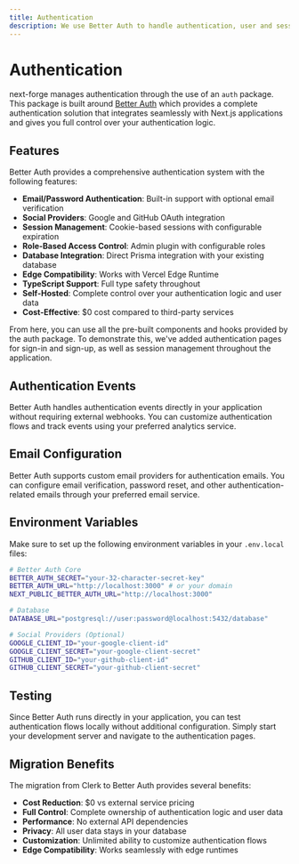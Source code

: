```yaml
---
title: Authentication
description: We use Better Auth to handle authentication, user and session management.
---
```


# Authentication

next-forge manages authentication through the use of an `auth` package. This package is built around [Better Auth](https://www.better-auth.com/) which provides a complete authentication solution that integrates seamlessly with Next.js applications and gives you full control over your authentication logic.

## Features

Better Auth provides a comprehensive authentication system with the following features:

- **Email/Password Authentication**: Built-in support with optional email verification
- **Social Providers**: Google and GitHub OAuth integration
- **Session Management**: Cookie-based sessions with configurable expiration
- **Role-Based Access Control**: Admin plugin with configurable roles
- **Database Integration**: Direct Prisma integration with your existing database
- **Edge Compatibility**: Works with Vercel Edge Runtime
- **TypeScript Support**: Full type safety throughout
- **Self-Hosted**: Complete control over your authentication logic and user data
- **Cost-Effective**: $0 cost compared to third-party services

From here, you can use all the pre-built components and hooks provided by the auth package. To demonstrate this, we've added authentication pages for sign-in and sign-up, as well as session management throughout the application.

## Authentication Events

Better Auth handles authentication events directly in your application without requiring external webhooks. You can customize authentication flows and track events using your preferred analytics service.

## Email Configuration

Better Auth supports custom email providers for authentication emails. You can configure email verification, password reset, and other authentication-related emails through your preferred email service.

## Environment Variables

Make sure to set up the following environment variables in your `.env.local` files:

```bash
# Better Auth Core
BETTER_AUTH_SECRET="your-32-character-secret-key"
BETTER_AUTH_URL="http://localhost:3000" # or your domain
NEXT_PUBLIC_BETTER_AUTH_URL="http://localhost:3000"

# Database
DATABASE_URL="postgresql://user:password@localhost:5432/database"

# Social Providers (Optional)
GOOGLE_CLIENT_ID="your-google-client-id"
GOOGLE_CLIENT_SECRET="your-google-client-secret"
GITHUB_CLIENT_ID="your-github-client-id"
GITHUB_CLIENT_SECRET="your-github-client-secret"
```

## Testing

Since Better Auth runs directly in your application, you can test authentication flows locally without additional configuration. Simply start your development server and navigate to the authentication pages.

## Migration Benefits

The migration from Clerk to Better Auth provides several benefits:

- **Cost Reduction**: $0 vs external service pricing
- **Full Control**: Complete ownership of authentication logic and user data
- **Performance**: No external API dependencies
- **Privacy**: All user data stays in your database
- **Customization**: Unlimited ability to customize authentication flows
- **Edge Compatibility**: Works seamlessly with edge runtimes
